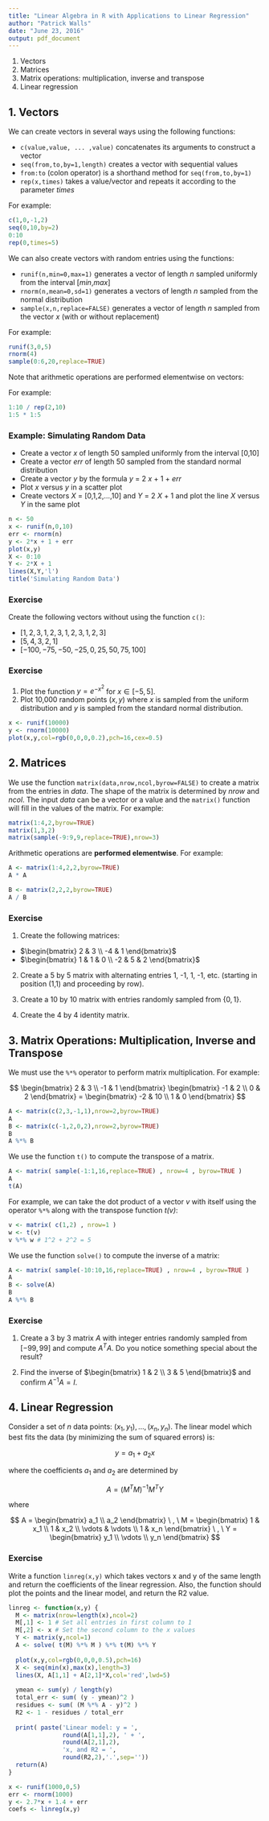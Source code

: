 ```yaml
---
title: "Linear Algebra in R with Applications to Linear Regression"
author: "Patrick Walls"
date: "June 23, 2016"
output: pdf_document
---
```


1. Vectors
2. Matrices
3. Matrix operations: multiplication, inverse and transpose
4. Linear regression

## 1. Vectors

We can create vectors in several ways using the following functions:

* `c(value,value, ... ,value)` concatenates its arguments to construct a vector
* `seq(from,to,by=1,length)` creates a vector with sequential values
* `from:to` (colon operator) is a shorthand method for `seq(from,to,by=1)`
* `rep(x,times)` takes a value/vector and repeats it according to the parameter _times_

For example:

```r
c(1,0,-1,2)
seq(0,10,by=2)
0:10
rep(0,times=5)
```

We can also create vectors with random entries using the functions:

* `runif(n,min=0,max=1)` generates a vector of length _n_ sampled uniformly from the interval [_min_,_max_]
* `rnorm(n,mean=0,sd=1)` generates a vectors of length _n_ sampled from the normal distribution
* `sample(x,n,replace=FALSE)` generates a vector of length _n_ sampled from the vector _x_ (with or without replacement)

For example:

```r
runif(3,0,5)
rnorm(4)
sample(0:6,20,replace=TRUE)
```

Note that arithmetic operations are performed elementwise on vectors:

For example:

```r
1:10 / rep(2,10)
1:5 * 1:5
```

### Example: Simulating Random Data

* Create a vector _x_ of length 50 sampled uniformly from the interval [0,10]
* Create a vector _err_ of length 50 sampled from the standard normal distribution
* Create a vector _y_ by the formula _y_ = 2 _x_ + 1 + _err_
* Plot _x_ versus _y_ in a scatter plot
* Create vectors _X_ = [0,1,2,...,10] and _Y_ = 2 _X_ + 1 and plot the line _X_ versus _Y_ in the same plot

```r
n <- 50
x <- runif(n,0,10)
err <- rnorm(n)
y <- 2*x + 1 + err
plot(x,y)
X <- 0:10
Y <- 2*X + 1
lines(X,Y,'l')
title('Simulating Random Data')
```

### Exercise

Create the following vectors without using the function `c()`:

* $[ 1, 2, 3, 1, 2, 3, 1, 2, 3, 1, 2, 3]$
* $[ 5, 4, 3, 2, 1]$
* $[ -100, -75, -50, -25, 0, 25, 50, 75, 100]$

### Exercise

1. Plot the function $y = e^{-x^2}$ for $x \in [-5,5]$.
2. Plot 10,000 random points $(x,y)$ where $x$ is sampled from the uniform distribution and $y$ is sampled from the standard normal distribution.

```r
x <- runif(10000)
y <- rnorm(10000)
plot(x,y,col=rgb(0,0,0,0.2),pch=16,cex=0.5)
```

## 2. Matrices

We use the function `matrix(data,nrow,ncol,byrow=FALSE)` to create a matrix from the entries in _data_. The shape of the matrix is determined by _nrow_ and _ncol_. The input _data_ can be a vector or a value and the `matrix()` function will fill in the values of the matrix. For example:

```r
matrix(1:4,2,byrow=TRUE)
matrix(1,3,2)
matrix(sample(-9:9,9,replace=TRUE),nrow=3)
```

Arithmetic operations are **performed elementwise**. For example:

```r
A <- matrix(1:4,2,2,byrow=TRUE)
A * A
```

```r
B <- matrix(2,2,2,byrow=TRUE)
A / B
```

### Exercise

1. Create the following matrices:

* $\begin{bmatrix} 2 & 3 \\ -4 & 1 \end{bmatrix}$
* $\begin{bmatrix} 1 & 1 & 0 \\ -2 & 5 & 2 \end{bmatrix}$

2. Create a 5 by 5 matrix with alternating entries 1, -1, 1, -1, etc. (starting in position (1,1) and proceeding by row).

3. Create a 10 by 10 matrix with entries randomly sampled from $\{0,1\}$.

4. Create the 4 by 4 identity matrix.

## 3. Matrix Operations: Multiplication, Inverse and Transpose

We must use the `%*%` operator to perform matrix multiplication. For example:

$$
\begin{bmatrix} 2 & 3 \\ -1 & 1 \end{bmatrix}
\begin{bmatrix} -1 & 2 \\ 0 & 2 \end{bmatrix} =
\begin{bmatrix} -2 & 10 \\ 1 & 0 \end{bmatrix}
$$

```r
A <- matrix(c(2,3,-1,1),nrow=2,byrow=TRUE)
A
B <- matrix(c(-1,2,0,2),nrow=2,byrow=TRUE)
B
A %*% B
```

We use the function `t()` to compute the transpose of a matrix.

```r
A <- matrix( sample(-1:1,16,replace=TRUE) , nrow=4 , byrow=TRUE )
A
t(A)
```

For example, we can take the dot product of a vector _v_ with itself using the operator `%*%` along with the transpose function _t(v)_:


```r
v <- matrix( c(1,2) , nrow=1 )
w <- t(v)
v %*% w # 1^2 + 2^2 = 5
```

We use the function `solve()` to compute the inverse of a matrix:

```r
A <- matrix( sample(-10:10,16,replace=TRUE) , nrow=4 , byrow=TRUE )
A
B <- solve(A)
B
A %*% B
```

### Exercise

1. Create a 3 by 3 matrix $A$ with integer entries randomly sampled from $[-99,99]$ and compute $A^T A$. Do you notice something special about the result?

2. Find the inverse of $\begin{bmatrix} 1 & 2 \\ 3 & 5 \end{bmatrix}$ and confirm $A^{-1} A = I$.

## 4. Linear Regression

Consider a set of $n$ data points: $(x_1,y_1) , \dots , (x_n,y_n)$. The linear model which best fits the data (by minimizing the sum of squared errors) is:

$$
y = a_1 + a_2 x
$$

where the coefficients $a_1$ and $a_2$ are determined by

$$
A = ( M^T M )^{-1} M^T Y
$$

where

$$
A = \begin{bmatrix} a_1 \\ a_2 \end{bmatrix} \ , \ M = \begin{bmatrix} 1 & x_1 \\ 1 & x_2 \\ \vdots & \vdots \\ 1 & x_n \end{bmatrix} \ , \ Y = \begin{bmatrix} y_1 \\ \vdots \\ y_n \end{bmatrix}
$$

### Exercise

Write a function `linreg(x,y)` which takes vectors x and y of the same length and return the coefficients of the linear regression. Also, the function should plot the points and the linear model, and return the R2 value.

```r
linreg <- function(x,y) {
  M <- matrix(nrow=length(x),ncol=2)
  M[,1] <- 1 # Set all entries in first column to 1
  M[,2] <- x # Set the second column to the x values
  Y <- matrix(y,ncol=1)
  A <- solve( t(M) %*% M ) %*% t(M) %*% Y
  
  plot(x,y,col=rgb(0,0,0,0.5),pch=16)
  X <- seq(min(x),max(x),length=3)
  lines(X, A[1,1] + A[2,1]*X,col='red',lwd=5)
  
  ymean <- sum(y) / length(y)
  total_err <- sum( (y - ymean)^2 )
  residues <- sum( (M %*% A - y)^2 )
  R2 <- 1 - residues / total_err
  
  print( paste('Linear model: y = ',
               round(A[1,1],2), ' + ',
               round(A[2,1],2),
               'x, and R2 = ',
               round(R2,2),'.',sep=''))
  return(A)
}
```

```r
x <- runif(1000,0,5)
err <- rnorm(1000)
y <- 2.7*x + 1.4 + err
coefs <- linreg(x,y)
```
